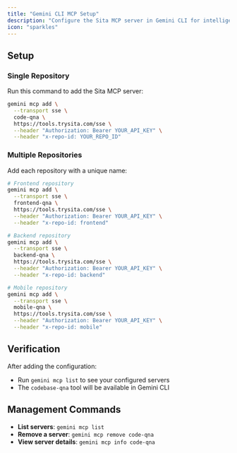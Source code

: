 ```yaml
---
title: "Gemini CLI MCP Setup"
description: "Configure the Sita MCP server in Gemini CLI for intelligent codebase Q&A"
icon: "sparkles"
---
```


## Setup

### Single Repository

Run this command to add the Sita MCP server:

```bash
gemini mcp add \
  --transport sse \
  code-qna \
  https://tools.trysita.com/sse \
  --header "Authorization: Bearer YOUR_API_KEY" \
  --header "x-repo-id: YOUR_REPO_ID"
```

### Multiple Repositories

Add each repository with a unique name:

```bash
# Frontend repository
gemini mcp add \
  --transport sse \
  frontend-qna \
  https://tools.trysita.com/sse \
  --header "Authorization: Bearer YOUR_API_KEY" \
  --header "x-repo-id: frontend"

# Backend repository
gemini mcp add \
  --transport sse \
  backend-qna \
  https://tools.trysita.com/sse \
  --header "Authorization: Bearer YOUR_API_KEY" \
  --header "x-repo-id: backend"

# Mobile repository
gemini mcp add \
  --transport sse \
  mobile-qna \
  https://tools.trysita.com/sse \
  --header "Authorization: Bearer YOUR_API_KEY" \
  --header "x-repo-id: mobile"
```

## Verification

After adding the configuration:

- Run `gemini mcp list` to see your configured servers
- The `codebase-qna` tool will be available in Gemini CLI

## Management Commands

- **List servers**: `gemini mcp list`
- **Remove a server**: `gemini mcp remove code-qna`
- **View server details**: `gemini mcp info code-qna`
